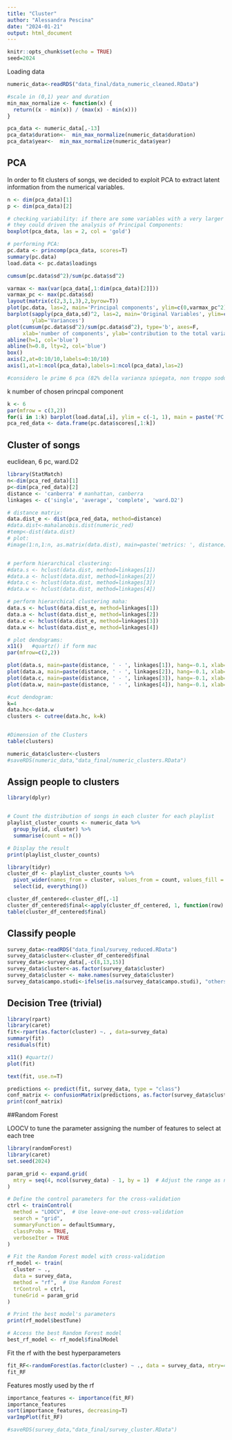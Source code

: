```yaml
---
title: "Cluster"
author: "Alessandra Pescina"
date: "2024-01-21"
output: html_document
---
```


```r
knitr::opts_chunk$set(echo = TRUE)
seed=2024
```

Loading data

```r
numeric_data<-readRDS("data_final/data_numeric_cleaned.RData")

#scale in (0,1) year and duration
min_max_normalize <- function(x) {
  return((x - min(x)) / (max(x) - min(x)))
}

pca_data <- numeric_data[,-13]
pca_data$duration<-  min_max_normalize(numeric_data$duration)
pca_data$year<-  min_max_normalize(numeric_data$year)
```


## PCA

In order to fit clusters of songs, we decided to exploit PCA to extract latent information from the numerical variables.
```r
n <- dim(pca_data)[1]
p <- dim(pca_data)[2]

# checking variability: if there are some variables with a very larger variance, 
# they could driven the analysis of Principal Components:
boxplot(pca_data, las = 2, col = 'gold')

# performing PCA:
pc.data <- princomp(pca_data, scores=T)
summary(pc.data)
load.data <- pc.data$loadings

cumsum(pc.data$sd^2)/sum(pc.data$sd^2)

varmax <- max(var(pca_data[,1:dim(pca_data)[2]]))
varmax_pc <- max(pc.data$sd)
layout(matrix(c(2,3,1,3),2,byrow=T))
plot(pc.data, las=2, main='Principal components', ylim=c(0,varmax_pc^2))
barplot(sapply(pca_data,sd)^2, las=2, main='Original Variables', ylim=c(0,varmax),
        ylab='Variances')
plot(cumsum(pc.data$sd^2)/sum(pc.data$sd^2), type='b', axes=F, 
     xlab='number of components', ylab='contribution to the total variance', ylim=c(0,1))
abline(h=1, col='blue')
abline(h=0.8, lty=2, col='blue')
box()
axis(2,at=0:10/10,labels=0:10/10)
axis(1,at=1:ncol(pca_data),labels=1:ncol(pca_data),las=2)

#considero le prime 6 pca (82% della varianza spiegata, non troppo soddisfaciente ma ci provo)
```

k number of chosen princpal component 
```r
k <- 6
par(mfrow = c(3,2))
for(i in 1:k) barplot(load.data[,i], ylim = c(-1, 1), main = paste('PC', i))
pca_red_data <- data.frame(pc.data$scores[,1:k])
```


## Cluster of songs 

euclidean, 6 pc, ward.D2
```r
library(StatMatch)
n<-dim(pca_red_data)[1]
p<-dim(pca_red_data)[2]
distance <- 'canberra' # manhattan, canberra
linkages <- c('single', 'average', 'complete', 'ward.D2')

# distance matrix:
data.dist_e <- dist(pca_red_data, method=distance)
#data.dist<-mahalanobis.dist(numeric_red)
#temp<-dist(data.dist)
# plot:
#image(1:n,1:n, as.matrix(data.dist), main=paste('metrics: ', distance), asp=1, xlab='', ylab='')


# perform hierarchical clustering:
#data.s <- hclust(data.dist, method=linkages[1])
#data.a <- hclust(data.dist, method=linkages[2])
#data.c <- hclust(data.dist, method=linkages[3])
#data.w <- hclust(data.dist, method=linkages[4])

# perform hierarchical clustering maha:
data.s <- hclust(data.dist_e, method=linkages[1])
data.a <- hclust(data.dist_e, method=linkages[2])
data.c <- hclust(data.dist_e, method=linkages[3])
data.w <- hclust(data.dist_e, method=linkages[4])

# plot dendograms:
x11()   #quartz() if form mac
par(mfrow=c(2,2))

plot(data.s, main=paste(distance, ' - ', linkages[1]), hang=-0.1, xlab='', labels=F, cex=0.6, sub='')
plot(data.a, main=paste(distance, ' - ', linkages[2]), hang=-0.1, xlab='', labels=F, cex=0.6, sub='')
plot(data.c, main=paste(distance, ' - ', linkages[3]), hang=-0.1, xlab='', labels=F, cex=0.6, sub='')
plot(data.w, main=paste(distance, ' - ', linkages[4]), hang=-0.1, xlab='', labels=F, cex=0.6, sub='')
```

```r
#cut dendogram:
k=4
data.hc<-data.w
clusters <- cutree(data.hc, k=k)


#Dimension of the Clusters
table(clusters)
```


```r

numeric_data$cluster<-clusters
#saveRDS(numeric_data,"data_final/numeric_clusters.RData")
```

## Assign people to clusters

```r
library(dplyr)


# Count the distribution of songs in each cluster for each playlist
playlist_cluster_counts <- numeric_data %>%
  group_by(id, cluster) %>%
  summarise(count = n())

# Display the result
print(playlist_cluster_counts)

library(tidyr)
cluster_df <- playlist_cluster_counts %>%
  pivot_wider(names_from = cluster, values_from = count, values_fill = 0) %>%
  select(id, everything())
```


```r
cluster_df_centered<-cluster_df[,-1]
cluster_df_centered$final<-apply(cluster_df_centered, 1, function(row) which.max(row))
table(cluster_df_centered$final)
```

## Classify people 

```r
survey_data<-readRDS("data_final/survey_reduced.RData")
survey_data$cluster<-cluster_df_centered$final
survey_data<-survey_data[,-c(8,13,15)]
survey_data$cluster<-as.factor(survey_data$cluster)
survey_data$cluster <- make.names(survey_data$cluster)
survey_data$campo.studi<-ifelse(is.na(survey_data$campo.studi), "others", survey_data$campo.studi)
```

## Decision Tree (trivial)
```r
library(rpart)
library(caret)
fit<-rpart(as.factor(cluster) ~. , data=survey_data)
summary(fit)
residuals(fit)

x11() #quartz()
plot(fit)

text(fit, use.n=T)

predictions <- predict(fit, survey_data, type = "class")
conf_matrix <- confusionMatrix(predictions, as.factor(survey_data$cluster))
print(conf_matrix)
```
##Random Forest

LOOCV to tune the parameter assigning the number of features to select at each tree
```r
library(randomForest)
library(caret)
set.seed(2024)

param_grid <- expand.grid(
  mtry = seq(4, ncol(survey_data) - 1, by = 1)  # Adjust the range as needed
)

# Define the control parameters for the cross-validation
ctrl <- trainControl(
  method = "LOOCV",  # Use leave-one-out cross-validation
  search = "grid",
  summaryFunction = defaultSummary,
  classProbs = TRUE,
  verboseIter = TRUE
)

# Fit the Random Forest model with cross-validation
rf_model <- train(
  cluster ~ .,
  data = survey_data,
  method = "rf",  # Use Random Forest
  trControl = ctrl,
  tuneGrid = param_grid
)

# Print the best model's parameters
print(rf_model$bestTune)

# Access the best Random Forest model
best_rf_model <- rf_model$finalModel
```
Fit the rf with the best hyperparameters

```r

fit_RF<-randomForest(as.factor(cluster) ~ ., data = survey_data, mtry=4, ntree=5000, replace=T)
fit_RF

```

Features mostly used by the rf
```r
importance_features <- importance(fit_RF)
importance_features
sort(importance_features, decreasing=T) 
varImpPlot(fit_RF)

#saveRDS(survey_data,"data_final/survey_cluster.RData")
```

